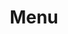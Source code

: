 ---
title: Menu
description: ''
draft: true
repo: https://github.com
accessibility: https://github.com
---